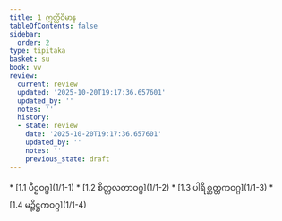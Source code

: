 ```yaml
---
title: 1 ဣတ္ထိဝိမာန
tableOfContents: false
sidebar:
  order: 2
type: tipitaka
basket: su
book: vv
review:
  current: review
  updated: '2025-10-20T19:17:36.657601'
  updated_by: ''
  notes: ''
  history:
  - state: review
    date: '2025-10-20T19:17:36.657601'
    updated_by: ''
    notes: ''
    previous_state: draft
---
```



<DynamicBreadcrumb />


<ReviewStatus review={frontmatter.review} showDetails={true} />

<HypothesisAnnotation frontmatter={frontmatter} />



<TableOfContents book="vv" section="1">
* [1.1 ပီဌဝဂ္ဂ](1/1-1)
* [1.2 စိတ္တလတာဝဂ္ဂ](1/1-2)
* [1.3 ပါရိစ္ဆတ္တကဝဂ္ဂ](1/1-3)
* [1.4 မဉ္ဇိဋ္ဌကဝဂ္ဂ](1/1-4)
</TableOfContents>